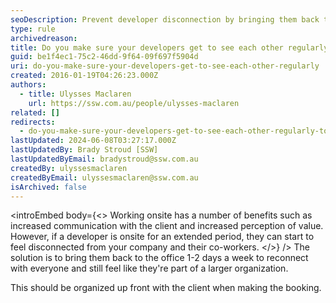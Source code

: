 ```yaml
---
seoDescription: Prevent developer disconnection by bringing them back to the office 1-2 days a week for team connection and company alignment.
type: rule
archivedreason:
title: Do you make sure your developers get to see each other regularly to avoid becoming disconnected?
guid: be1f4ec1-75c2-46dd-9f64-09f697f5904d
uri: do-you-make-sure-your-developers-get-to-see-each-other-regularly
created: 2016-01-19T04:26:23.000Z
authors:
  - title: Ulysses Maclaren
    url: https://ssw.com.au/people/ulysses-maclaren
related: []
redirects:
  - do-you-make-sure-your-developers-get-to-see-each-other-regularly-to-avoid-becoming-disconnected
lastUpdated: 2024-06-08T03:27:17.000Z
lastUpdatedBy: Brady Stroud [SSW]
lastUpdatedByEmail: bradystroud@ssw.com.au
createdBy: ulyssesmaclaren
createdByEmail: ulyssesmaclaren@ssw.com.au
isArchived: false
---
```


<introEmbed
  body={<>
Working onsite has a number of benefits such as increased communication with the client and increased perception of value. However, if a developer is onsite for an extended period, they can start to feel disconnected from your company and their co-workers.
  </>}
/>
The solution is to bring them back to the office 1-2 days a week to reconnect with everyone and still feel like they're part of a larger organization.

This should be organized up front with the client when making the booking.
